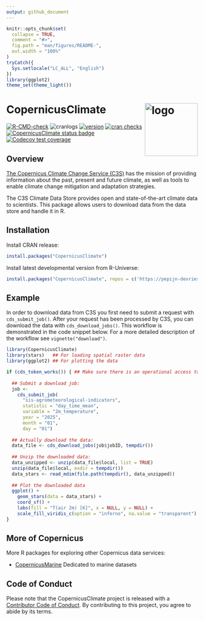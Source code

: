 ```yaml
---
output: github_document
---
```


```r
knitr::opts_chunk$set(
  collapse = TRUE,
  comment = "#>",
  fig.path = "man/figures/README-",
  out.width = "100%"
)
tryCatch({
  Sys.setlocale("LC_ALL", "English")
})
library(ggplot2)
theme_set(theme_light())
```

# CopernicusClimate <img src="man/figures/logo.svg" align="right" height="139" copyright="cc-sa" alt="logo" />

<!-- badges: start -->
[![R-CMD-check](https://github.com/pepijn-devries/CopernicusClimate/actions/workflows/R-CMD-check.yaml/badge.svg)](https://github.com/pepijn-devries/CopernicusClimate/actions/workflows/R-CMD-check.yaml)
![cranlogs](https://cranlogs.r-pkg.org/badges/CopernicusClimate)
[![version](https://www.r-pkg.org/badges/version/CopernicusClimate)](https://CRAN.R-project.org/package=CopernicusClimate)
[![cran checks](https://badges.cranchecks.info/worst/CopernicusClimate.svg)](https://cran.r-project.org/web/checks/check_results_CopernicusClimate.html)
[![CopernicusClimate status badge](https://pepijn-devries.r-universe.dev/badges/CopernicusClimate)](https://pepijn-devries.r-universe.dev/CopernicusClimate)
[![Codecov test coverage](https://codecov.io/gh/pepijn-devries/CopernicusClimate/graph/badge.svg)](https://app.codecov.io/gh/pepijn-devries/CopernicusClimate)
<!-- badges: end -->

## Overview

[The Copernicus Climate Change Service (C3S)](https://climate.copernicus.eu/) has the mission of
providing information about the past, present and future climate, as well as tools to enable
climate change mitigation and adaptation strategies.

The C3S Climate Data Store provides open and state-of-the-art climate data to scientists. This
package allows users to download data from the data store and handle it in R.

## Installation

Install CRAN release:

```r
install.packages("CopernicusClimate")
```

Install latest developmental version from R-Universe:

```r
install.packages("CopernicusClimate", repos = c('https://pepijn-devries.r-universe.dev', 'https://cloud.r-project.org'))
```

## Example

In order to download data from C3S you first need to submit a request with `cds_submit_job()`.
After your request has been processed by C3S, you can download the data with `cds_download_jobs()`.
This workflow is demonstrated in the code snippet below. For a more detailed
description of the workflow see `vignette("download")`.

```r
library(CopernicusClimate)
library(stars)   ## For loading spatial raster data
library(ggplot2) ## For plotting the data

if (cds_token_works()) { ## Make sure there is an operational access token
  
  ## Submit a download job:
  job <-
    cds_submit_job(
      "sis-agrometeorological-indicators",
      statistic = "day_time_mean",
      variable = "2m_temperature",
      year = "2025",
      month = "01",
      day = "01")
  
  ## Actually download the data:
  data_file <- cds_download_jobs(job$jobID, tempdir())
  
  ## Unzip the downloaded data:
  data_unzipped <- unzip(data_file$local, list = TRUE)
  unzip(data_file$local, exdir = tempdir())
  data_stars <- read_mdim(file.path(tempdir(), data_unzipped))
  
  ## Plot the downloaded data
  ggplot() +
    geom_stars(data = data_stars) +
    coord_sf() +
    labs(fill = "T(air 2m) [K]", x = NULL, y = NULL) +
    scale_fill_viridis_c(option = "inferno", na.value = "transparent")
}
```

## More of Copernicus

More R packages for exploring other Copernicus data services:

 * [CopernicusMarine](https://github.com/pepijn-devries/CopernicusMarine)
 Dedicated to marine datasets

## Code of Conduct

Please note that the CopernicusClimate project is released with a [Contributor Code of Conduct](https://contributor-covenant.org/version/2/1/CODE_OF_CONDUCT.html). By contributing to this project, you agree to abide by its terms.
